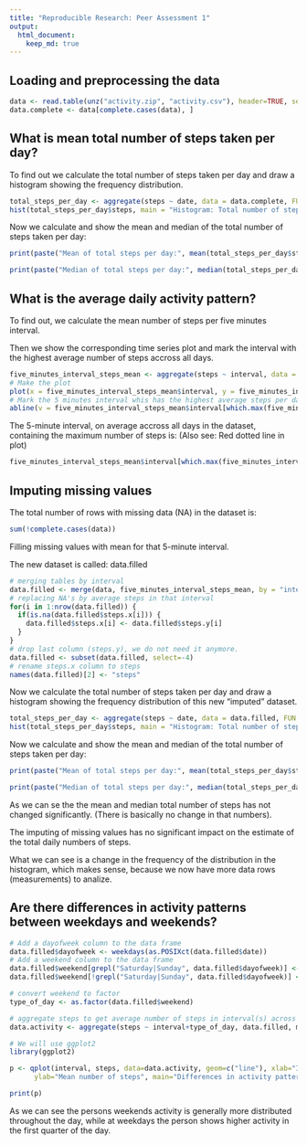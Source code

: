```yaml
---
title: "Reproducible Research: Peer Assessment 1"
output: 
  html_document:
    keep_md: true
---
```



## Loading and preprocessing the data

```r
data <- read.table(unz("activity.zip", "activity.csv"), header=TRUE, sep=",")
data.complete <- data[complete.cases(data), ]
```

## What is mean total number of steps taken per day?

To find out we calculate the total number of steps taken per day and draw a histogram showing the frequency distribution.

```r
total_steps_per_day <- aggregate(steps ~ date, data = data.complete, FUN = sum)
hist(total_steps_per_day$steps, main = "Histogram: Total number of steps taken each day", xlab = "Total number of steps per day")
```

Now we calculate and show the mean and median of the total number of steps taken per day:

```r
print(paste("Mean of total steps per day:", mean(total_steps_per_day$steps)))
```
```r
print(paste("Median of total steps per day:", median(total_steps_per_day$steps)))
```


## What is the average daily activity pattern?

To find out, we calculate the mean number of steps per five minutes interval.

Then we show the corresponding time series plot and mark the interval with the highest average number of steps accross all days.

```r
five_minutes_interval_steps_mean <- aggregate(steps ~ interval, data = data.complete, FUN = mean)
# Make the plot
plot(x = five_minutes_interval_steps_mean$interval, y = five_minutes_interval_steps_mean$steps, type = "l", main = "Daily activity pattern", xlab = "Five minutes interval step", ylab = "Mean number of steps")
# Mark the 5 minutes interval whis has the highest average steps per day with a red dotted line
abline(v = five_minutes_interval_steps_mean$interval[which.max(five_minutes_interval_steps_mean$steps)], col="red", lty=2)
```

The 5-minute interval, on average accross all days in the dataset, containing the maximum number of steps is: (Also see: Red dotted line in plot)

```r
five_minutes_interval_steps_mean$interval[which.max(five_minutes_interval_steps_mean$steps)]
```


## Imputing missing values

The total number of rows with missing data (NA) in the dataset is:

```r
sum(!complete.cases(data))
```

Filling missing values with mean for that 5-minute interval.

The new dataset is called: data.filled

```r
# merging tables by interval
data.filled <- merge(data, five_minutes_interval_steps_mean, by = "interval")
# replacing NA's by average steps in that interval
for(i in 1:nrow(data.filled)) {
  if(is.na(data.filled$steps.x[i])) {
    data.filled$steps.x[i] <- data.filled$steps.y[i]
  }
}
# drop last column (steps.y), we do not need it anymore.
data.filled <- subset(data.filled, select=-4)
# rename steps.x column to steps
names(data.filled)[2] <- "steps"

```
Now we calculate the total number of steps taken per day and draw a histogram showing the frequency distribution of this new "imputed" dataset.

```r
total_steps_per_day <- aggregate(steps ~ date, data = data.filled, FUN = sum)
hist(total_steps_per_day$steps, main = "Histogram: Total number of steps taken each day (imputed dataset)", xlab = "Total number of steps per day")
```

Now we calculate and show the mean and median of the total number of steps taken per day:

```r
print(paste("Mean of total steps per day:", mean(total_steps_per_day$steps)))
```
```r
print(paste("Median of total steps per day:", median(total_steps_per_day$steps)))
```
As we can se the the mean and median total number of steps has not changed significantly. (There is basically no change in that numbers).

The imputing of missing values has no significant impact on the estimate of the total daily numbers of steps.

What we can see is a change in the frequency of the distribution in the histogram, which makes sense, because we now have more data rows (measurements) to analize.


## Are there differences in activity patterns between weekdays and weekends?

```r
# Add a dayofweek column to the data frame
data.filled$dayofweek <- weekdays(as.POSIXct(data.filled$date))
# Add a weekend column to the data frame
data.filled$weekend[grepl("Saturday|Sunday", data.filled$dayofweek)] <- "Weekend"
data.filled$weekend[!grepl("Saturday|Sunday", data.filled$dayofweek)] <- "Weekday"

# convert weekend to factor
type_of_day <- as.factor(data.filled$weekend)

# aggregate steps to get average number of steps in interval(s) across weekdays/weekends
data.activity <- aggregate(steps ~ interval+type_of_day, data.filled, mean)

# We will use ggplot2
library(ggplot2)

p <- qplot(interval, steps, data=data.activity, geom=c("line"), xlab="Interval", 
      ylab="Mean number of steps", main="Differences in activity pattern") + facet_wrap(~ type_of_day, ncol=1)

print(p)
```

As we can see the persons weekends activity is generally more distributed throughout the day, while at weekdays the person shows higher activity in the first quarter of the day.

